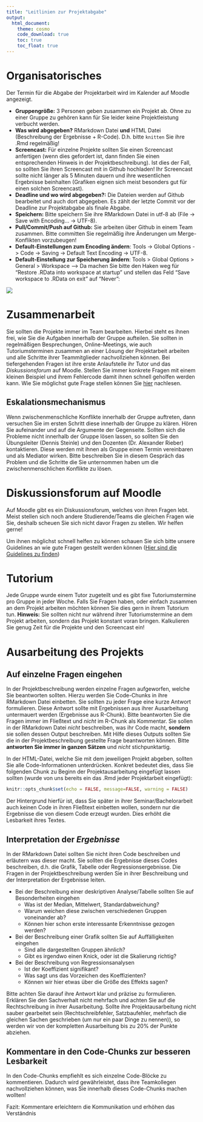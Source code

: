 ```yaml
---
title: "Leitlinien zur Projektabgabe"
output: 
  html_document:
    theme: cosmo
    code_download: true
    toc: true
    toc_float: true
---
```


# Organisatorisches

Der Termin für die Abgabe der Projektarbeit wird im Kalender auf Moodle angezeigt.

- **Gruppengröße:** 3 Personen geben zusammen ein Projekt ab. Ohne zu einer Gruppe zu gehören kann für Sie leider keine Projektleistung verbucht werden.
- **Was wird abgegeben?** RMarkdown Datei **und** HTML Datei (Beschreibung der Ergebnisse + R-Code). D.h. bitte `knitten` Sie ihre .Rmd regelmäßig!
- **Screencast:** Für einzelne Projekte sollten Sie einen Screencast anfertigen (wenn dies gefordert ist, dann finden Sie einen entsprechenden Hinweis in der Projektbeschreibung). Ist dies der Fall, so sollten Sie ihren Screencast mit in Github hochladen! Ihr Screencast sollte nicht länger als 5 Minuten dauern und ihre wesentlichen Ergebnisse beinhalten (Grafiken eignen sich meist besonders gut für einen solchen Screencast).
- **Deadline und wo wird abgegeben?:** Die Dateien werden auf Github bearbeitet und auch dort abgegeben. Es zählt der letzte Commit vor der Deadline zur Projektabgabe als finale Abgabe.
- **Speichern:** Bitte speichern Sie ihre RMarkdown Datei in utf-8 ab (File -> Save with Encoding... -> UTF-8).
- **Pull/Commit/Push auf Github:** Sie arbeiten über Github in einem Team zusammen. Bitte committen Sie regelmäßig ihre Änderungen um Merge-Konflikten vorzubeugen!
- **Default-Einstellungen zum Encoding ändern**: Tools -> Global Options -> Code -> Saving -> Default Text Encoding -> UTF-8.
- **Default-Einstellung zur Speicherung ändern**: Tools > Global Options > General > Workspace --> Da machen Sie bitte den Haken weg für "Restore .RData into workspace at startup" und stellen das Feld "Save workspace to .RData on exit" auf "Never":

![](./figs/Global-options_RStudio.png)

# Zusammenarbeit

Sie sollten die Projekte immer im Team bearbeiten. Hierbei steht es ihnen frei, wie Sie die Aufgaben innerhalb der Gruppe aufteilen. Sie sollten in regelmäßigen Besprechungen, Online-Meetings, wie auch Tutoriumsterminen zusammen an einer Lösung der Projektarbeit arbeiten und alle Schritte ihrer Teammitglieder nachvollziehen können. Bei tiefergehenden Fragen ist ihre erste Anlaufstelle ihr Tutor und das _Diskussionsforum_ auf Moodle. Stellen Sie immer konkrete Fragen mit einem kleinen Beispiel und ihrem Fehlercode damit ihnen schnell geholfen werden kann. Wie Sie möglichst gute Frage stellen können Sie [hier](https://projektkurs-data-science-ulm2425.netlify.app/tutorials/fragen-im-forum) nachlesen.

## Eskalationsmechanismus

Wenn zwischenmenschliche Konflikte innerhalb der Gruppe auftreten, dann versuchen Sie im ersten Schritt diese innerhalb der Gruppe zu klären. Hören Sie aufeinander und auf die Argumente der Gegenseite. Sollten sich die Probleme nicht innerhalb der Gruppe lösen lassen, so sollten Sie den Übungsleiter (Dennis Steinle) und den Dozenten (Dr. Alexander Rieber) kontaktieren. Diese werden mit ihnen als Gruppe einen Termin vereinbaren und als Mediator wirken. Bitte beschreiben Sie in diesem Gespräch das Problem und die Schritte die Sie unternommen haben um die zwischenmenschlichen Konflikte zu lösen. 

# Diskussionsforum auf Moodle

Auf Moodle gibt es ein Diskussionsforum, welches von ihren Fragen lebt.
Meist stellen sich noch andere Studierende/Teams die gleichen Fragen wie Sie, deshalb scheuen Sie sich nicht davor Fragen zu stellen. Wir helfen gerne!

Um ihnen möglichst schnell helfen zu können schauen Sie sich bitte unsere Guidelines an wie gute Fragen gestellt werden können ([Hier sind die Guidelines zu finden](https://projektkurs-data-science-ulm2425.netlify.app/tutorials/fragen-im-forum))

# Tutorium

Jede Gruppe wurde einem Tutor zugeteilt und es gibt fixe Tutoriumstermine pro Gruppe in jeder Woche. Falls Sie Fragen haben, oder einfach zusammen an dem Projekt arbeiten möchten können Sie dies gern in ihrem Tutorium tun.
**Hinweis:** Sie sollten nicht nur während ihrer Tutoriumstermine an dem Projekt arbeiten, sondern das Projekt konstant voran bringen. Kalkulieren Sie genug Zeit für die Projekte und den Screencast ein!

# Ausarbeitung des Projekts

## Auf einzelne Fragen eingehen

In der Projektbeschreibung werden einzelne Fragen aufgeworfen, welche Sie beantworten sollten. Hierzu werden Sie Code-Chunks in ihre RMarkdown Datei einbetten.
Sie sollten zu jeder Frage eine kurze Antwort formulieren. Diese Antwort sollte mit Ergebnissen aus ihrer Ausarbeitung untermauert werden (Ergebnisse aus R-Chunk).
Bitte beantworten Sie die Fragen immer im Fließtext und _nicht_ im R-Chunk als Kommentar.
Sie sollen in der RMarkdown Datei _nicht_ beschreiben, was ihr Code macht, **sondern** sie sollen dessen Output beschreiben. Mit Hilfe dieses Outputs sollten Sie die in der Projektbeschreibung gestellte Frage beantworten können. Bitte **antworten Sie immer in ganzen Sätzen** und _nicht_ stichpunktartig.

In der HTML-Datei, welche Sie mit dem jeweiligen Projekt abgeben, sollten Sie alle Code-Informationen unterdrücken. Konkret bedeutet dies, dass Sie folgenden Chunk zu Beginn der Projektausarbeitung eingefügt lassen sollten (wurde von uns bereits ein das .Rmd jeder Projektarbeit eingefügt): 

```r
knitr::opts_chunk$set(echo = FALSE, message=FALSE, warning = FALSE)
```

Der Hintergrund hierfür ist, dass Sie später in ihrer Seminar/Bachelorarbeit auch keinen Code in ihren Fließtext einbetten wollen, sondern nur die Ergebnisse die von diesem Code erzeugt wurden. Dies erhöht die Lesbarkeit ihres Textes.

## Interpretation der _Ergebnisse_

In der RMarkdown Datei sollten Sie nicht ihren Code beschreiben und erläutern was dieser macht. Sie sollten die Ergebnisse dieses Codes beschreiben, d.h. die Grafik, Tabelle oder Regressionsergebnisse.
Die Fragen in der Projektbeschreibung werden Sie in ihrer Beschreibung und der Interpretation der Ergebnisse leiten.

- Bei der Beschreibung einer deskriptiven Analyse/Tabelle sollten Sie auf Besonderheiten eingehen
  - Was ist der Median, Mittelwert, Standardabweichung?
  - Warum weichen diese zwischen verschiedenen Gruppen voneinander ab?
  - Können hier schon erste interessante Erkenntnisse gezogen werden?
- Bei der Beschreibung einer Grafik sollten Sie auf Auffälligkeiten eingehen
  - Sind alle dargestellten Gruppen ähnlich?
  - Gibt es irgendwo einen Knick, oder ist die Skalierung richtig?
- Bei der Beschreibung von Regressionsanalysen
  - Ist der Koeffizient signifikant?
  - Was sagt uns das Vorzeichen des Koeffizienten?
  - Können wir hier etwas über die Größe des Effekts sagen?

Bitte achten Sie darauf ihre Antwort klar und präzise zu formulieren. Erklären Sie den Sachverhalt nicht mehrfach und achten Sie auf die Rechtschreibung in ihrer Ausarbeitung. Sollte ihre Projektausarbeitung nicht sauber gearbeitet sein (Rechtschreibfehler, Satzbaufehler, mehrfach die gleichen Sachen geschrieben (um nur ein paar Dinge zu nennen)), so werden wir von der kompletten Ausarbeitung bis zu 20% der Punkte abziehen.

## Kommentare in den Code-Chunks zur besseren Lesbarkeit

In den Code-Chunks empfiehlt es sich einzelne Code-Blöcke zu kommentieren. Dadurch wird gewährleistet, dass ihre Teamkollegen nachvollziehen können, was Sie innerhalb dieses Code-Chunks machen wollten!

Fazit: Kommentare erleichtern die Kommunikation und erhöhen das Verständnis
